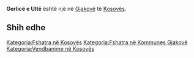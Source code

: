 {{Fshat në 
 | Emri                = Gerlicë e Ultë
 | EmriAlt                = 
 | NAME_SHORT_FORM=      
 | NAME_GENERIC=      
 | NAME_SORT_NAME_RO=      GERLICEEULTE
 | FULL_NAME_RO = Gerlicë e Ultë
 | FULL_NAME_ND_RO=Gerlice e Ulte
 | SORT_NAME_RG=GERLICEEULTE
 | FULL_NAME_RG=Gerlicë e Ultë
 | FULL_NAME_ND_RG=Gerlice e Ulte
 | SRP_NAME_SHORT_FORM=      
 | SRP_NAME_GENERIC=      
 | SRP_NAME_SORT_NAME_RO=      
 | SRP_FULL_NAME_RO = 
 | SRP_FULL_NAME_ND_RO=
 | SRP_SORT_NAME_RG=
 | SRP_FULL_NAME_RG=
 | SRP_FULL_NAME_ND_RG=
 | Emri (Rasa dhanore) = 
 | Figura              = 
 | Shteti              = Kosovo
 | Komuna              = Gjakovë
 | Kodi postar         = 
 | Sipërfaqja          = 

 | Popullsia           = 

 | Regj. i popullsisë  = 
 | Dend. e popullsisë  = 
 | Faqja zyrtare       = 
 <!--- Koordinatat ----> 
 | Gjerësia            = 42.324167
 | Gjatësia            = 21.200556
 | Lartësia            = 
}}
'''Gerlicë e Ultë''' është një [[]] në [[Gjakovë]] të [[Kosovës]].

<!-- == Gjeografia == -->
<!-- == Historia == -->
<!-- == Demografia == -->
== Shih edhe ==
{{Komuna Gjakovë}}
{{Kosovo-Administrata-Cung}}

[[Kategoria:Fshatra në Kosovës]]
[[Kategoria:Fshatra në Kommunes Gjakovë]]
[[Kategoria:Vendbanime në Kosovës]]